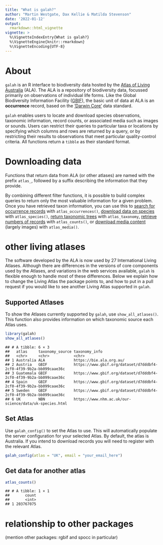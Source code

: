 ```yaml
---
title: "What is galah?"
author: "Martin Westgate, Dax Kellie & Matilda Stevenson"
date: '2022-01-12'
output:
  rmarkdown::html_vignette
vignette: >
  %\VignetteIndexEntry{What is galah?}
  %\VignetteEngine{knitr::rmarkdown}
  %\VignetteEncoding{UTF-8}
---
```




# About
`galah` is an R interface to biodiversity data hosted by the 
[Atlas of Living Australia](https://ala.org.au) (ALA). The ALA is a repository 
of biodiversity data, focussed primarily on observations of individual life forms. 
Like the Global Biodiversity Information Facility ([GBIF](https://www.gbif.org)), 
the basic unit of data at ALA is an **occurrence** record, based on the 
['Darwin Core'](https://dwc.tdwg.org) data standard.

`galah` enables users to locate and download species observations, taxonomic
information, record counts, or associated media such as images or sounds. Users 
can restrict their queries to particular taxa or locations by specifying which 
columns and rows are returned by a query, or by restricting their results to 
observations that meet particular quality-control criteria. All functions 
return a `tibble` as their standard format.


# Downloading data

Functions that return data from ALA (or other atlases) are named with the 
prefix `atlas_`, followed by a suffix describing the information that they 
provide.

By combining different filter functions, it is possible to build complex
queries to return only the most valuable information for a given problem.
Once you have retrieved taxon information, you can use this to [search for
occurrence records](#occurrence-data) with `atlas_occurrences()`, 
[download data on species](#species-data) with `atlas_species()`, 
[return taxonomic trees](#taxonomic-trees) with `atlas_taxonomy`, 
[retrieve numbers of records](#record-counts) with `atlas_counts()`, or 
[download media content](#media_downloads) (largely images) with `atlas_media()`.


# other living atlases
The software developed by the ALA is now used by 27 International Living Atlases. 
Although there are differences in the versions of core components used by the
Atlases, and variations in the web services available, `galah` is flexible enough to 
handle most of these differences. Below we explain how to change the Living
Atlas the package points to, and how to put in a pull request if you would like
to see another Living Atlas supported in `galah`.

## Supported Atlases
To show the Atlases currently supported by `galah`, use `show_all_atlases()`. This
function also provides information on which taxonomic source each Atlas uses.

```r
library(galah)
show_all_atlases()
```

```
## # A tibble: 6 × 3
##   atlas     taxonomy_source taxonomy_info                                                    
##   <chr>     <chr>           <chr>                                                            
## 1 Australia ALA             https://bie.ala.org.au/                                          
## 2 Austria   GBIF            https://www.gbif.org/dataset/d7dddbf4-2cf0-4f39-9b2a-bb099caae36c
## 3 Guatemala GBIF            https://www.gbif.org/dataset/d7dddbf4-2cf0-4f39-9b2a-bb099caae36c
## 4 Spain     GBIF            https://www.gbif.org/dataset/d7dddbf4-2cf0-4f39-9b2a-bb099caae36c
## 5 Sweden    GBIF            https://www.gbif.org/dataset/d7dddbf4-2cf0-4f39-9b2a-bb099caae36c
## 6 UK        NBN             https://www.nhm.ac.uk/our-science/data/uk-species.html
```

## Set Atlas
Use `galah_config()` to set the Atlas to use. This will automatically populate the 
server configuration for your selected Atlas. By default, the atlas is Australia.
If you intend to download records you will need to register with the relevant
Atlas. 


```r
galah_config(atlas = "UK", email = "your_email_here")
```

## Get data for another atlas

```r
atlas_counts()
```

```
## # A tibble: 1 × 1
##       count
##       <int>
## 1 203767075
```


# relationship to other packages
(mention other packages: rgbif and spocc in particular)


